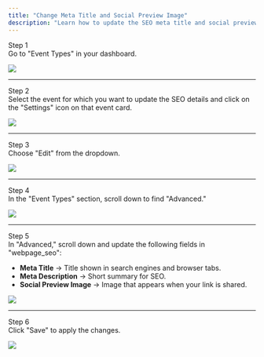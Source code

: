 ```yaml
---
title: "Change Meta Title and Social Preview Image"
description: "Learn how to update the SEO meta title and social preview image for your event booking page."
---
```



Step 1  
Go to "Event Types" in your dashboard.  

<Frame><img src="/images/seo-web/seo1.webp" /></Frame>

---

Step 2  
Select the event for which you want to update the SEO details and click on the "Settings" icon on that event card.  

<Frame><img src="/images/seo-web/seo2.webp" /></Frame>

---

Step 3  
Choose "Edit" from the dropdown.  

<Frame><img src="/images/seo-web/seo3.webp" /></Frame>

---

Step 4  
In the "Event Types" section, scroll down to find "Advanced."  

<Frame><img src="/images/seo-web/seo4.webp" /></Frame>

---

Step 5  
In "Advanced," scroll down and update the following fields in "webpage_seo":  

- **Meta Title** → Title shown in search engines and browser tabs.  
- **Meta Description** → Short summary for SEO.  
- **Social Preview Image** → Image that appears when your link is shared.  

<Frame><img src="/images/seo-web/seo5.webp" /></Frame>

---

Step 6  
Click "Save" to apply the changes.  

<Frame><img src="/images/seo-web/seo6.webp" /></Frame>
